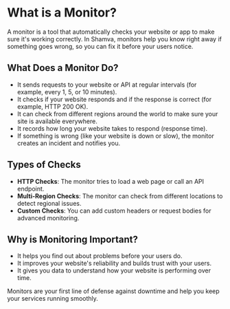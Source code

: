 # What is a Monitor?

A monitor is a tool that automatically checks your website or app to make sure it's working correctly. In Shamva, monitors help you know right away if something goes wrong, so you can fix it before your users notice.

## What Does a Monitor Do?
- It sends requests to your website or API at regular intervals (for example, every 1, 5, or 10 minutes).
- It checks if your website responds and if the response is correct (for example, HTTP 200 OK).
- It can check from different regions around the world to make sure your site is available everywhere.
- It records how long your website takes to respond (response time).
- If something is wrong (like your website is down or slow), the monitor creates an incident and notifies you.

## Types of Checks
- **HTTP Checks**: The monitor tries to load a web page or call an API endpoint.
- **Multi-Region Checks**: The monitor can check from different locations to detect regional issues.
- **Custom Checks**: You can add custom headers or request bodies for advanced monitoring.

## Why is Monitoring Important?
- It helps you find out about problems before your users do.
- It improves your website's reliability and builds trust with your users.
- It gives you data to understand how your website is performing over time.

Monitors are your first line of defense against downtime and help you keep your services running smoothly. 